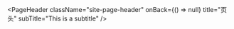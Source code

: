 <PageHeader
    className="site-page-header"
    onBack={() => null}
    title="页头"
    subTitle="This is a subtitle"
/>
